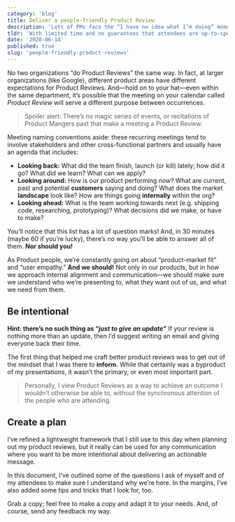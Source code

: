```yaml
---
category: 'blog'
title: Deliver a people-friendly Product Review
description: 'Lots of PMs face the “I have no idea what I’m doing” moment. It’s common, it sucks, and it can make us feel stuck. To get un-stuck, get specific.'
tldr: 'With limited time and no guarantees that attendees are up-to-speed on your product, how you communicate during your Product Review is as important as the content itself. Plan with your specific audience in mind to make the most of your time together.'
date: '2020-06-14'
published: true
slug: 'people-friendly-product-reviews'
---
```


No two organizations “do Product Reviews” the same way.
In fact, at larger organizations (like Google), different product areas have
different expectations for Product Reviews.
And—hold on to your hat—even within the same department,
it’s possible that the meeting on your calendar called _Product Review_ will
serve a different purpose between occurrences.

<AssetLink
  assetId="prplan"
  assetGoogleId="1xePdSBwt967git9z1gKeGLNvPJAaRgIiuIn6Ni2gm2I"
  assetName="People-friendly Product Reviews"
/>

> Spoiler alert: There’s no magic series of events, or recitations of Product Mangers past that make a meeting a Product Review.

Meeting naming conventions aside: these recurring meetings tend to involve stakeholders and other cross-functional partners and usually have an agenda that includes:

- **Looking back:** What did the team finish, launch (or kill) lately; how did it go? What did we learn? What can we apply?
- **Looking around:** How is our product performing _now_? What are current, past and potential **customers** saying and doing? What does the market **landscape** look like? How are things going **internally** within the org?
- **Looking ahead:** What is the team working towards next (e.g. shipping code, researching, prototyping)? What decisions did we make, or have to make?


You’ll notice that this list has a lot of question marks!
And, in 30 minutes (maybe 60 if you’re lucky), there’s no way you’ll be
able to answer all of them. **Nor should you!**

As Product people, we’re constantly going on about “product-market fit”
and “user empathy.” **And we should!** Not only in our products,
but in how we approach internal alignment and communication—we should
make sure we understand who we’re presenting to, what they want out of us,
and what we need from them.

## Be intentional

**Hint: there’s no such thing as “_just to give an update_”**
If your review is nothing more than an update, then I’d suggest writing an
email and giving everyone back their time.

The first thing that helped me craft better product reviews
was to get out of the mindset that I was there to **inform.**
While that certainly was a byproduct of my presentations,
it wasn’t the primary, or even most important part.

> Personally, I view Product Reviews as a way to achieve an outcome I wouldn’t otherwise be able to, without the synchronous attention of the people who are attending.

## Create a plan

I’ve refined a lightweight framework that I still use to this
day when planning out my product reviews, but it really can be used for
any communication where you want to be more intentional about
delivering an actionable message.

In this document, I’ve outlined some of the questions I ask of myself
and of my attendees to make sure I understand why we’re here.
In the margins, I’ve also added some tips and tricks that I look for, too.

Grab a copy; feel free to make a copy and adapt it to your needs.
And, of course, send any feedback my way.
